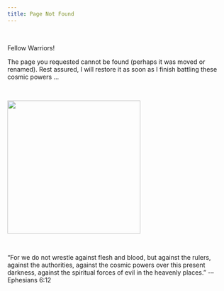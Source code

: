 ```yaml
---
title: Page Not Found
---
```


<br/>

Fellow Warriors!

The page you requested cannot be found (perhaps it was moved or renamed). Rest assured, I will restore it as soon as I finish battling these cosmic powers ...

<br/>

![](images/warfare.png){fig-align="center" width="300"}

<br/>

"For we do not wrestle against flesh and blood, but against the rulers, against the authorities, against the cosmic powers over this present darkness, against the spiritual forces of evil in the heavenly places." -– Ephesians 6:12


<link rel="icon" type="image/png" href="images/tud_logo2"/>